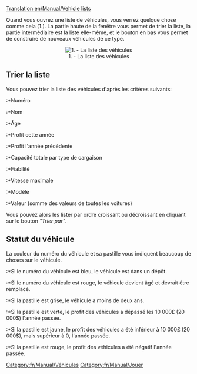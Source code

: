 [[Translation:en/Manual/Vehicle lists]]


Quand vous ouvrez une liste de véhicules, vous verrez quelque chose comme cela (1.). La partie haute de la fenêtre vous permet de trier la liste, la partie intermédiaire est la liste elle-même, et le bouton en bas vous permet de construire de nouveaux véhicules de ce type.

<center>[[File:en/Manual/Vehicle list.png|center|frame|1. - La liste des véhicules]]</center>

==Trier la liste==

Vous pouvez trier la liste des véhicules d'après les critères suivants:
:*Numéro
:*Nom
:*Âge
:*Profit cette année
:*Profit l'année précédente
:*Capacité totale par type de cargaison
:*Fiabilité
:*Vitesse maximale
:*Modèle
:*Valeur (somme des valeurs de toutes les voitures)

Vous pouvez alors les lister par ordre croissant ou décroissant en cliquant sur le bouton ''"Trier par"''.

==Statut du véhicule==

La couleur du numéro du véhicule et sa pastille vous indiquent beaucoup de choses sur le véhicule.
:*Si le numéro du véhicule est bleu, le véhicule est dans un dépôt.
:*Si le numéro du véhicule est rouge, le véhicule devient âgé et devrait être remplacé.

:*Si la pastille est grise, le véhicule a moins de deux ans.
:*Si la pastille est verte, le profit des véhicules a dépassé les 10 000£ (20 000$) l'année passée.
:*Si la pastille est jaune, le profit des véhicules a été inférieur à 10 000£ (20 000$), mais supérieur à 0, l'année passée.
:*Si la pastille est rouge, le profit des véhicules a été négatif l'année passée.

[[Category:fr/Manual/Véhicules]]
[[Category:fr/Manual/Jouer]]